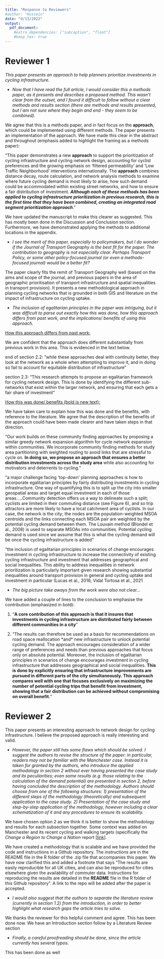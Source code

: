 ```yaml
---
title: "Response to Reviewers"
#author: "Hussein"
date: "9/13/2022"
output:
  pdf_document:
    #extra_dependencies: ["subcaption", "float"]
    #keep_tex: true
---
```


# Reviewer 1

*This paper presents an approach to help planners prioritize investments in cycling infrastructure.*

-   *Now that I have read the full article, I would consider this a methods paper, as it presents and describes a proposed method. This wasn't clear from the outset, and I found it difficult to follow without a clear methods and results section (there are methods and results presented, but I am not sure where they begin and end - they seem to be combined).*

We agree that this is a methods paper, and in fact focus on the **approach**​, which could be implemented using different methods.
The paper presents an implementation of the approach.
We have made this clear in the abstract and throughout (emphasis added to highlight the framing as a methods paper):

"This paper demonstrates a new **approach** to support the prioritization of cycling infrastructure and cycling network design, accounting for cyclist preferences and the growing emphasis on 'filtered permeability' and 'Low Traffic Neighborhood' interventions internationally. The **approach** combines distance decay, route calculation, and network analysis methods to examine where future cycling demand is most likely to arise, how such demand could be accommodated within existing street networks, and how to ensure a fair distribution of investment. ***Although each of these methods has been applied to cycling infrastructure prioritization in previous research, this is the first time that they have been combined, creating an integrated road segment prioritization approach***."

We have updated the manuscript to make this clearer as suggested.
This has mostly been done in the Discussion and Conclusion section.
Furthermore, we have demonstrated applying the methods to additional locations in the appendix.

-   *I see the merit of this paper, especially to policymakers, but I do wonder if the Journal of Transport Geography is the best fit for the paper. The contribution to geography is not especially clear. Perhaps Transport Policy, or some other policy-focused journal (or even a methods-focused journal) would be a better fit?*

The paper clearly fits the remit of Transport Geography well (based on the aims and scope of the journal, and previous papers in the area of geographic prioritisation of transport infrastructure and spatial inequalities in transport provision).
It presents a new methodological approach in planning cycling networks that is grounded in both GIS and literature on the impact of infrastructure on cycling uptake.

-   *The inclusion of egalitarian principles in the paper was intriguing, but it was difficult to parse out exactly how this was done, how this approach differs from past work, and the implications/ benefits of using this approach.*

[How this approach differs from past work:]{.underline}

We are confident that the approach does different substantially from previous work in this area.
This is evidenced in the text below.

end of section 2.2: "while these approaches deal with continuity better, they look at the network as a whole when attempting to improve it, and in doing so fail to account for equitable distribution of infrastructure"

section 2.3: "This research attempts to propose an egalitarian framework for cycling network design. This is done by identifying the different sub-networks that exist within the larger network, and ensuring that each gets a fair share of investment"

[How this was done/ benefits (bold is new text):]{.underline}

We have taken care to explain how this was done and the benefits, with reference to the literature.
We agree that the description of the benefits of the approach could have been made clearer and have taken steps in that direction.

"Our work builds on these community finding approaches by proposing a similar greedy network expansion algorithm for cycle network expansion within communities. We incorporate community finding methods for study area partitioning with weighted routing to avoid links that are stressful to cycle on. **In doing so, we propose an approach that ensures a better distribution investments across the study area** while also accounting for motivators and deterrents to cycling."

"a major challenge facing 'top-down' planning approaches is how to incorporate egalitarian principles by fairly distributing investments in cycling infrastructure. One way of quantifying this is to split up the city into smaller geospatial areas and target equal investment in each of those areas.....Community detection offers us a way to delineate such a split; cyclists are limited in their commuting distance (see Figure 6), and so trip attractors are more likely to have a local catchment area of cyclists. In our case, the network is the city; the nodes are the population-weighted MSOA centroids and the links connecting each MSOA pair are weighted by the potential cycling demand between them. The Louvain method (Blondel et al., 2008) is used to separate MSOAs into communities. Potential cycling demand is used since we assume that this is what the cycling demand will be once the cycling infrastructure is added"

"the inclusion of egalitarian principles in scenarios of change encourages investment in cycling infrastructure to increase the connectivity of existing cycling infrastructure and investment that addresses geographical and social inequalities. This ability to address inequalities in network prioritization is particularly important given research showing substantial inequalities around transport provision in general and cycling uptake and investment in particular (Lucas et al., 2016; Vidal Tortosa et al., 2021

-   *The big picture take aways from the work were also not clear...*

We have added a couple of lines to the conclusion to emphasise the contribution (emphasized in bold):

1.  "**A core contribution of this approach is that it insures that investments in cycling infrastructure are distributed fairly between different communities in a city**"

2.  "The results can therefore be used as a basis for recommendations on road space reallocation \*and\* new infrastructure to unlock potential cycling demand. The approach encourages consideration of a wider range of preferences and needs than previous approaches that focus only on absolute potential. Moreover, the inclusion of egalitarian principles in scenarios of change encourages investment in cycling infrastructure that addresses geographical and social inequalities. **This is done by explicitly ensuring that infrastructure improvements are pursued in different parts of the city simultaneously. This approach compares well with one that focuses exclusively on maximizing the number of potential cycling trips that benefit from investment, showing that a fair distribution can be achieved without compromising on overall benefit.**"

# Reviewer 2

This paper presents an interesting approach to network design for cycling infrastructure.
I believe the proposed approach is really interesting and valid.

-   *However, the paper still has some flaws which should be solved. I suggest the authors to revise the structure of the paper: in particular, readers may not be familiar with the Manchester case. Instead it is taken for granted by the authors, who introduce the applied methodology in section 2 without ever having presented the case study and its peculiarities; even some results (e.g. those relating to the calculation of the demand potential) are presented in section 2, before having concluded the description of the methodology. Authors should choose from one of the following structures: 1) presentation of the different steps of the methodology (theoretically) and subsequent application to the case study. 2) Presentation of the case study and step-by-step application of the methodology, however including a clear schematization of it and any procedures to ensure its scalability.*

We have chosen option 2 as we think it is better to show the methodology and results for each subsection together.
Some context was added on Manchester and its recent cycling and walking targets (specifically the *Change a Region to Change a Nation* report [[link](https://beeactive.tfgm.com/publications-and-downloads/)].

We have created a methodology that is scalable and we have provided the code and instructions in a Github repository.
The instructions are in the README file in the R folder of the .zip file that accompanies this paper.
We have now clarified this and added a footnote that says "The results are easily reproducible for all UK cities, and can also be reproduced for cities elsewhere given the availability of commuter data. Instructions for reproducing the results are detailed in the **README** file in the R folder of this Github repository".
A link to the repo will be added after the paper is accepted.

-   *I would also suggest that the authors to separate the literature review (currently in section 1.2) from the introduction, in order to better highlight what research gaps the article tries to solve.*

We thanks the reviewer for this helpful comment and agree.
This has been done now.
We have an Introduction section follow by a Literature Review section

-   *Finally, a careful proofreading should be done, since the article currently has several typos.*

This has been done as well
